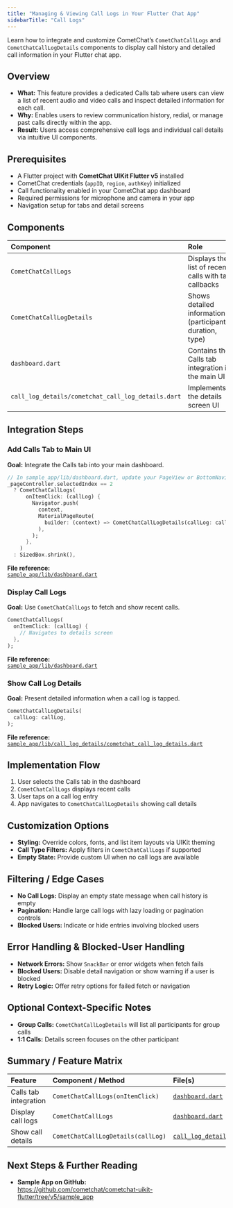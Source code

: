 ```yaml
---
title: "Managing & Viewing Call Logs in Your Flutter Chat App"
sidebarTitle: "Call Logs"
---
```


Learn how to integrate and customize CometChat’s `CometChatCallLogs` and `CometChatCallLogDetails` components to display call history and detailed call information in your Flutter chat app.

## Overview

- **What:** This feature provides a dedicated Calls tab where users can view a list of recent audio and video calls and inspect detailed information for each call.  
- **Why:** Enables users to review communication history, redial, or manage past calls directly within the app.  
- **Result:** Users access comprehensive call logs and individual call details via intuitive UI components.

## Prerequisites

- A Flutter project with **CometChat UIKit Flutter v5** installed  
- CometChat credentials (`appID`, `region`, `authKey`) initialized  
- Call functionality enabled in your CometChat app dashboard  
- Required permissions for microphone and camera in your app  
- Navigation setup for tabs and detail screens  

## Components

| Component                          | Role                                                                 |
|:-----------------------------------|:---------------------------------------------------------------------|
| `CometChatCallLogs`                | Displays the list of recent calls with tap callbacks                 |
| `CometChatCallLogDetails`          | Shows detailed information (participants, duration, type)            |
| `dashboard.dart`                   | Contains the Calls tab integration in the main UI                    |
| `call_log_details/cometchat_call_log_details.dart` | Implements the details screen UI                      |

## Integration Steps

### Add Calls Tab to Main UI

**Goal:** Integrate the Calls tab into your main dashboard.  
```dart
// In sample_app/lib/dashboard.dart, update your PageView or BottomNavigation
_pageController.selectedIndex == 2
  ? CometChatCallLogs(
      onItemClick: (callLog) {
        Navigator.push(
          context,
          MaterialPageRoute(
            builder: (context) => CometChatCallLogDetails(callLog: callLog),
          ),
        );
      },
    )
  : SizedBox.shrink(),
```

**File reference:**  
[`sample_app/lib/dashboard.dart`](https://github.com/cometchat/cometchat-uikit-flutter/blob/v5/sample_app/lib/dashboard.dart)

### Display Call Logs

**Goal:** Use `CometChatCallLogs` to fetch and show recent calls.  
```dart
CometChatCallLogs(
  onItemClick: (callLog) {
    // Navigates to details screen
  },
);
```

**File reference:**  
[`sample_app/lib/dashboard.dart`](https://github.com/cometchat/cometchat-uikit-flutter/blob/v5/sample_app/lib/dashboard.dart)

### Show Call Log Details

**Goal:** Present detailed information when a call log is tapped.  
```dart
CometChatCallLogDetails(
  callLog: callLog,
);
```

**File reference:**  
[`sample_app/lib/call_log_details/cometchat_call_log_details.dart`](https://github.com/cometchat/cometchat-uikit-flutter/blob/v5/sample_app/lib/call_log_details/cometchat_call_log_details.dart)

## Implementation Flow

1. User selects the Calls tab in the dashboard  
2. `CometChatCallLogs` displays recent calls  
3. User taps on a call log entry  
4. App navigates to `CometChatCallLogDetails` showing call details  

## Customization Options

- **Styling:** Override colors, fonts, and list item layouts via UIKit theming  
- **Call Type Filters:** Apply filters in `CometChatCallLogs` if supported  
- **Empty State:** Provide custom UI when no call logs are available  

## Filtering / Edge Cases

- **No Call Logs:** Display an empty state message when call history is empty  
- **Pagination:** Handle large call logs with lazy loading or pagination controls  
- **Blocked Users:** Indicate or hide entries involving blocked users  

## Error Handling & Blocked-User Handling

- **Network Errors:** Show `SnackBar` or error widgets when fetch fails  
- **Blocked Users:** Disable detail navigation or show warning if a user is blocked  
- **Retry Logic:** Offer retry options for failed fetch or navigation  

## Optional Context-Specific Notes

- **Group Calls:** `CometChatCallLogDetails` will list all participants for group calls  
- **1:1 Calls:** Details screen focuses on the other participant  

## Summary / Feature Matrix

| Feature                   | Component / Method                  | File(s)                                                              |
|:--------------------------|:------------------------------------|:---------------------------------------------------------------------|
| Calls tab integration     | `CometChatCallLogs(onItemClick)`    | [`dashboard.dart`](https://github.com/cometchat/cometchat-uikit-flutter/blob/v5/sample_app/lib/dashboard.dart) |
| Display call logs         | `CometChatCallLogs`                 | [`dashboard.dart`](https://github.com/cometchat/cometchat-uikit-flutter/blob/v5/sample_app/lib/dashboard.dart) |
| Show call details         | `CometChatCallLogDetails(callLog)`  | [`call_log_details/cometchat_call_log_details.dart`](https://github.com/cometchat/cometchat-uikit-flutter/blob/v5/sample_app/lib/call_log_details/cometchat_call_log_details.dart) |

## Next Steps & Further Reading
 
- **Sample App on GitHub:**  
  https://github.com/cometchat/cometchat-uikit-flutter/tree/v5/sample_app  
